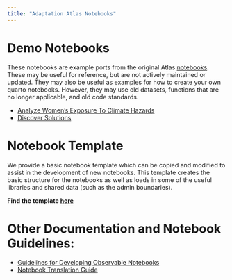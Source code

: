 ```yaml
---
title: "Adaptation Atlas Notebooks"
---
```


# Demo Notebooks

These notebooks are example ports from the original Atlas [notebooks](https://observablehq.com/@adaptationatlas). These may be useful for reference, but are not actively maintained or updated. 
They may also be useful as examples for how to create your own quarto notebooks. However, they may use old datasets, functions that are no longer applicable, and old code standards.

- [Analyze Women's Exposure To Climate Hazards](/notebooks/genderNB/gender.qmd)
- [Discover Solutions](/notebooks/solutionsNB/DiscoverSolutions.qmd)

# Notebook Template
We provide a basic notebook template which can be copied and modified to assist in the development of new notebooks.
This template creates the basic structure for the notebooks as well as loads in some of the useful 
libraries and shared data (such as the admin boundaries).

**Find the template [here](/notebooks/nb_template/notebook_template.qmd)**

# Other Documentation and Notebook Guidelines:

- [Guidelines for Developing Observable Notebooks](/docs/nb_guidelines.qmd)
- [Notebook Translation Guide](/docs/translation.qmd)